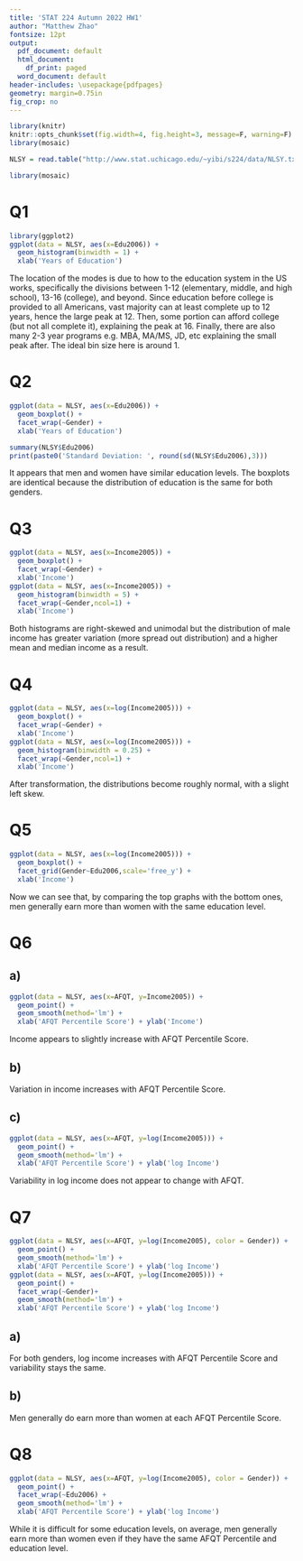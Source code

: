 ```yaml
---
title: 'STAT 224 Autumn 2022 HW1'
author: "Matthew Zhao"
fontsize: 12pt
output:
  pdf_document: default
  html_document:
    df_print: paged
  word_document: default
header-includes: \usepackage{pdfpages}
geometry: margin=0.75in
fig_crop: no
---
```


```r
library(knitr)
knitr::opts_chunk$set(fig.width=4, fig.height=3, message=F, warning=F)
library(mosaic)
```

```r
NLSY = read.table("http://www.stat.uchicago.edu/~yibi/s224/data/NLSY.txt", header=T)
```

```r
library(mosaic)
```

# Q1

```r
library(ggplot2)
ggplot(data = NLSY, aes(x=Edu2006)) + 
  geom_histogram(binwidth = 1) + 
  xlab('Years of Education')
```

The location of the modes is due to how to the education system in the US works, specifically the divisions between 1-12 (elementary, middle, and high school), 13-16 (college), and beyond. Since education before college is provided to all Americans, vast majority can at least complete up to 12 years, hence the large peak at 12. Then, some portion can afford college (but not all complete it), explaining the peak at 16. Finally, there are also many 2-3 year programs e.g. MBA, MA/MS, JD, etc explaining the small peak after. The ideal bin size here is around 1. 

# Q2

```r
ggplot(data = NLSY, aes(x=Edu2006)) + 
  geom_boxplot() + 
  facet_wrap(~Gender) + 
  xlab('Years of Education')
```
```r
summary(NLSY$Edu2006)
print(paste0('Standard Deviation: ', round(sd(NLSY$Edu2006),3)))
```

It appears that men and women have similar education levels. The boxplots are identical because the distribution of education is the same for both genders.

# Q3

```r
ggplot(data = NLSY, aes(x=Income2005)) + 
  geom_boxplot() + 
  facet_wrap(~Gender) + 
  xlab('Income')
ggplot(data = NLSY, aes(x=Income2005)) + 
  geom_histogram(binwidth = 5) + 
  facet_wrap(~Gender,ncol=1) + 
  xlab('Income')
```

Both histograms are right-skewed and unimodal but the distribution of male income has greater variation (more spread out distribution) and a higher mean and median income as a result. 

# Q4

```r
ggplot(data = NLSY, aes(x=log(Income2005))) + 
  geom_boxplot() + 
  facet_wrap(~Gender) + 
  xlab('Income')
ggplot(data = NLSY, aes(x=log(Income2005))) + 
  geom_histogram(binwidth = 0.25) + 
  facet_wrap(~Gender,ncol=1) + 
  xlab('Income')
```

After transformation, the distributions become roughly normal, with a slight left skew.


# Q5

```r
ggplot(data = NLSY, aes(x=log(Income2005))) + 
  geom_boxplot() + 
  facet_grid(Gender~Edu2006,scale='free_y') + 
  xlab('Income')
```

Now we can see that, by comparing the top graphs with the bottom ones, men generally earn more than women with the same education level.

# Q6

## a)

```r
ggplot(data = NLSY, aes(x=AFQT, y=Income2005)) + 
  geom_point() + 
  geom_smooth(method='lm') + 
  xlab('AFQT Percentile Score') + ylab('Income')
```

Income appears to slightly increase with AFQT Percentile Score.

## b)

Variation in income increases with AFQT Percentile Score.

## c)

```r
ggplot(data = NLSY, aes(x=AFQT, y=log(Income2005))) + 
  geom_point() + 
  geom_smooth(method='lm') + 
  xlab('AFQT Percentile Score') + ylab('log Income')
```

Variability in log income does not appear to change with AFQT.

# Q7

```r
ggplot(data = NLSY, aes(x=AFQT, y=log(Income2005), color = Gender)) + 
  geom_point() + 
  geom_smooth(method='lm') + 
  xlab('AFQT Percentile Score') + ylab('log Income')
ggplot(data = NLSY, aes(x=AFQT, y=log(Income2005))) + 
  geom_point() + 
  facet_wrap(~Gender)+
  geom_smooth(method='lm') + 
  xlab('AFQT Percentile Score') + ylab('log Income')

```

## a)

For both genders, log income increases with AFQT Percentile Score and variability stays the same.

## b)

Men generally do earn more than women at each AFQT Percentile Score.


# Q8

```r
ggplot(data = NLSY, aes(x=AFQT, y=log(Income2005), color = Gender)) + 
  geom_point() + 
  facet_wrap(~Edu2006) +
  geom_smooth(method='lm') + 
  xlab('AFQT Percentile Score') + ylab('log Income')
```

While it is difficult for some education levels, on average, men generally earn more than women even if they have the same AFQT Percentile and education level. 